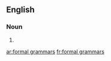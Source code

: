 ==English==

===Noun===
{{head|en}}

# {{plural of|formal grammar}}

[[ar:formal grammars]]
[[fr:formal grammars]]